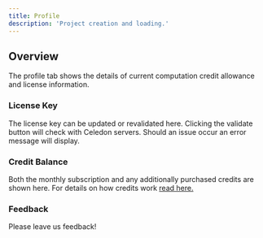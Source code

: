 ```yaml
---
title: Profile
description: 'Project creation and loading.'
---
```


## Overview
The profile tab shows the details of current computation credit allowance and license information. 

### License Key
The license key can be updated or revalidated here. Clicking the validate button will check with Celedon servers. Should an issue occur an error message will display.

### Credit Balance
Both the monthly subscription and any additionally purchased credits are shown here. For details on how credits work [read here.](/sections/overview/account.mdx)

### Feedback
Please leave us feedback!